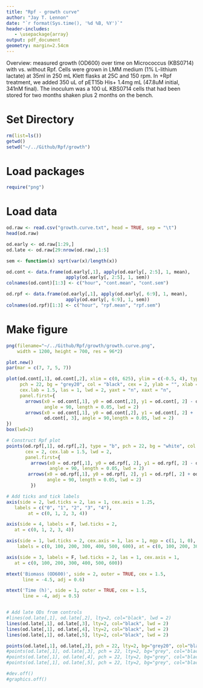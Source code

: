 ```yaml
---
title: "Rpf - growth curve"
author: "Jay T. Lennon"
date: "`r format(Sys.time(), '%d %B, %Y')`"
header-includes:
   - \usepackage{array}
output: pdf_document
geometry: margin=2.54cm
---
```


Overview: measured growth (OD600) over time on Micrococcus (KBS0714) with vs. without Rpf. Cells were grown in LMM medium (1% L-lithium lactate) at 35ml in 250 mL Klett flasks at 25C and 150 rpm. In +Rpf treatment, we added 350 uL of pET15b His+ 1.4mg mL (47.8uM initial, 341nM final). The inoculum was a 100 uL KBS0714 cells that had been stored for two months shaken plus 2 months on the bench.

# Set Directory
```r
rm(list=ls())
getwd()
setwd("~/../Github/Rpf/growth")
```

# Load packages
```r
require("png")
```

# Load data
```r
od.raw <- read.csv("growth.curve.txt", head = TRUE, sep = "\t")
head(od.raw)

od.early <- od.raw[1:29,]
od.late <- od.raw[29:nrow(od.raw),1:5]

sem <- function(x) sqrt(var(x)/length(x))

od.cont <- data.frame(od.early[,1], apply(od.early[, 2:5], 1, mean), 
                      apply(od.early[, 2:5], 1, sem))
colnames(od.cont)[1:3] <- c("hour", "cont.mean", "cont.sem")

od.rpf <- data.frame(od.early[,1], apply(od.early[, 6:9], 1, mean), 
                      apply(od.early[, 6:9], 1, sem))
colnames(od.rpf)[1:3] <- c("hour", "rpf.mean", "rpf.sem")
```

# Make figure
```r
png(filename="~/../Github/Rpf/growth/growth.curve.png",
    width = 1200, height = 700, res = 96*2)

plot.new()
par(mar = c(7, 7, 5, 7))

plot(od.cont[,1], od.cont[,2], xlim = c(0, 625), ylim = c(-0.5, 4), type = "b", 
     pch = 22, bg = "grey20", col = "black", cex = 2, ylab = "", xlab = "", 
     cex.lab = 1.5, las = 1, lwd = 2, yaxt = "n", xaxt = "n",
     panel.first={
       arrows(x0 = od.cont[,1], y0 = od.cont[,2], y1 = od.cont[, 2] - od.cont[, 3],
              angle = 90, length = 0.05, lwd = 2)
       arrows(x0 = od.cont[,1], y0 = od.cont[,2], y1 = od.cont[, 2] + 
              od.cont[, 3], angle = 90,length = 0.05, lwd = 2)
})
box(lwd=2)

# Construct Rpf plot
points(od.rpf[,1], od.rpf[,2], type = "b", pch = 22, bg = "white", col = "black",
       cex = 2, cex.lab = 1.5, lwd = 2,
       panel.first={
         arrows(x0 = od.rpf[,1], y0 = od.rpf[, 2], y1 = od.rpf[, 2] - od.rpf[, 3], 
                angle = 90, length = 0.05, lwd = 2)
        arrows(x0 = od.rpf[,1], y0 = od.rpf[, 2], y1 = od.rpf[, 2] + od.rpf[, 3], 
               angle = 90, length = 0.05, lwd = 2)
         })

# Add ticks and tick labels
axis(side = 2, lwd.ticks = 2, las = 1, cex.axis = 1.25, 
   labels = c("0", "1", "2", "3", "4"), 
        at = c(0, 1, 2, 3, 4))

axis(side = 4, labels = F, lwd.ticks = 2, 
   at = c(0, 1, 2, 3, 4))

axis(side = 1, lwd.ticks = 2, cex.axis = 1, las = 1, mgp = c(1, 1, 0),
    labels = c(0, 100, 200, 300, 400, 500, 600), at = c(0, 100, 200, 300, 400, 500, 600))

axis(side = 3, labels = F, lwd.ticks = 2, las = 1, cex.axis = 1, 
   at = c(0, 100, 200, 300, 400, 500, 600))

mtext('Biomass (OD600)', side = 2, outer = TRUE, cex = 1.5, 
      line = -4.5, adj = 0.6)

mtext('Time (h)', side = 1, outer = TRUE, cex = 1.5, 
      line = -4, adj = 0.5)


# Add late ODs from controls
#lines(od.late[,1], od.late[,2], lty=2, col="black", lwd = 2)
lines(od.late[,1], od.late[,3], lty=2, col="black", lwd = 2)
lines(od.late[,1], od.late[,4], lty=2, col="black", lwd = 2)
lines(od.late[,1], od.late[,5], lty=2, col="black", lwd = 2)

points(od.late[,1], od.late[,2], pch = 22, lty=2, bg="grey20", col="black", lwd = 2, cex = 2, cex.lab = 1.5)
#points(od.late[,1], od.late[,3], pch = 22, lty=2, bg="grey", col="black", lwd = 2, cex = 2, cex.lab = 1.5)
#points(od.late[,1], od.late[,4], pch = 22, lty=2, bg="grey", col="black", lwd = 2, cex = 2, cex.lab = 1.5)
#points(od.late[,1], od.late[,5], pch = 22, lty=2, bg="grey", col="black", lwd = 2, cex = 2, cex.lab = 1.5)

#dev.off()
#graphics.off()
```






